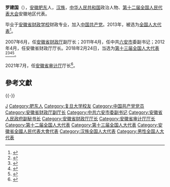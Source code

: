 '''罗建国'''（{{bd|1963年|10月||catIdx=Luo罗}}），[[安徽|安徽]][[肥东|肥东]]人，[[汉族|汉族]]，[[中华人民共和国|中华人民共和国]]政治人物、[[第十二届全国人民代表大会|第十二届全国人民代表大会]]安徽地区代表。

毕业于[[安徽省财政学校|安徽省财政学校]]财政专业，加入[[中国共产党|中国共产党]]。2013年，被选为[[全国人大代表|全国人大代表]]<ref>{{cite news|title=全国人大代表信息-罗建国|url= http://210.82.31.1:8084/delegate/viewDelegate.action?dbid=120988|accessdate=2013-03-28|newspaper=全国人大网}}{{Dead link|date=2020年1月 |bot=InternetArchiveBot |fix-attempted=yes }}</ref>。

2007年6月，任[[安徽省财政厅|安徽省财政厅]]副厅长；2011年4月，任中共[[六安市|六安市]]委副书记；2012年4月，任安徽省财政厅厅长。2018年2月24日，当选为[[第十三届全国人大代表|第十三届全国人大代表]]<ref>{{Cite web|title=（受权发布）中华人民共和国第十三届全国人民代表大会代表名单-中新网|url=http://www.chinanews.com/gn/2018/02-25/8453959.shtml|accessdate=2021-02-19|work=[[中国新闻网|中国新闻网]]|archive-date=2018-02-27|archive-url=https://web.archive.org/web/20180227031724/http://www.chinanews.com/gn/2018/02-25/8453959.shtml|dead-url=no}}</ref><ref>{{cite web | title=中华人民共和国第十三届全国人民代表大会代表名单 | website=[[光明网_(中国)|光明网]] | date=2018-02-25 | url=https://news.gmw.cn/2018-02/25/content_27792557.htm | language=zh | access-date=2021-02-19}}</ref><ref>{{cite web | title=第十三届全国人民代表大会代表名单（2980名） | website=[[澎湃新闻|澎湃新闻]]-The Paper | url=https://www.thepaper.cn/newsDetail_forward_2008905 | language=zh | access-date=2021-02-19 | archive-date=2018-03-23 | archive-url=https://web.archive.org/web/20180323190049/https://www.thepaper.cn/newsDetail_forward_2008905 | dead-url=no }}</ref><ref>{{cite web | title=中华人民共和国第十三届全国人民代表大会代表名单 | website=[[中国网|中国网]] | date=2018-02-25 | url=http://news.china.com.cn/2018-02/25/content_50599587.htm | language=zh | access-date=2021-02-19 | archive-date=2021-02-21 | archive-url=https://web.archive.org/web/20210221201146/http://news.china.com.cn/2018-02/25/content_50599587.htm | dead-url=no }}</ref>。

2021年7月，任[[安徽省审计厅|安徽省审计厅]]厅长<ref>{{cite web|url=http://district.ce.cn/newarea/sddy/202107/23/t20210723_36745357.shtml|title=谷剑锋任安徽省财政厅厅长 罗建国接替刘大群任省审计厅厅长|publisher=中国经济网|accessdate=2021-09-05}}</ref>。

==參考文獻==
{{reflist}}

{{-}}
{{start box}}
{{s-gov|prc}}
{{s-before|[[刘大群_(1965年)|刘大群]]}}
{{s-title|[[安徽省审计厅|安徽省审计厅]]厅长|2021年7月－}} 
{{s-inc}}
{{s-before|[[陈先森|陈先森]]}}
{{s-title|[[安徽省财政厅|安徽省财政厅]]厅长|2012年4月－2021年7月}} 
{{s-after|[[谷剑锋|谷剑锋]]}}
{{end box}}

{{DEFAULTSORT:Luo罗}}
[[Category:罗姓|J]]
[[Category:肥东人|Category:肥东人]]
[[Category:复旦大学校友|Category:复旦大学校友]]
[[Category:中国共产党党员|Category:中国共产党党员]]
[[Category:安徽省财政厅副厅长|Category:安徽省财政厅副厅长]]
[[Category:中共六安市委副书记|Category:中共六安市委副书记]]
[[Category:安徽省人民政府副秘书长|Category:安徽省人民政府副秘书长]]
[[Category:安徽省财政厅厅长|Category:安徽省财政厅厅长]]
[[Category:安徽省审计厅厅长|Category:安徽省审计厅厅长]]
[[Category:第十二届全国人大代表|Category:第十二届全国人大代表]]
[[Category:第十三届全国人大代表|Category:第十三届全国人大代表]]
[[Category:安徽省全國人民代表大會代表|Category:安徽省全國人民代表大會代表]]
[[Category:汉族全国人大代表|Category:汉族全国人大代表]]
[[Category:男性全国人大代表|Category:男性全国人大代表]]
